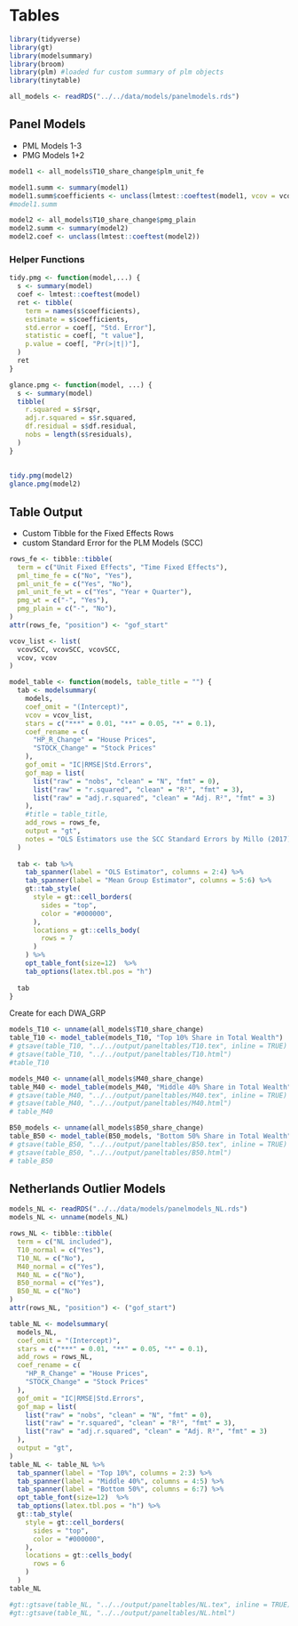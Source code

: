 # Tables

```r
library(tidyverse)
library(gt)
library(modelsummary)
library(broom)
library(plm) #loaded fur custom summary of plm objects
library(tinytable)
```

```r
all_models <- readRDS("../../data/models/panelmodels.rds")
```

## Panel Models

- PML Models 1-3
- PMG Models 1+2

```r
model1 <- all_models$T10_share_change$plm_unit_fe

model1.summ <- summary(model1)
model1.summ$coefficients <- unclass(lmtest::coeftest(model1, vcov = vcovSCC))
#model1.summ

model2 <- all_models$T10_share_change$pmg_plain
model2.summ <- summary(model2)
model2.coef <- unclass(lmtest::coeftest(model2))
```


### Helper Functions 

```r
tidy.pmg <- function(model,...) {
  s <- summary(model)
  coef <- lmtest::coeftest(model)
  ret <- tibble(
    term = names(s$coefficients),
    estimate = s$coefficients,
    std.error = coef[, "Std. Error"],
    statistic = coef[, "t value"],
    p.value = coef[, "Pr(>|t|)"],
  )
  ret
}

glance.pmg <- function(model, ...) {
  s <- summary(model)
  tibble(
    r.squared = s$rsqr,
    adj.r.squared = s$r.squared,
    df.residual = s$df.residual,
    nobs = length(s$residuals),
  )
}
  
  
tidy.pmg(model2)
glance.pmg(model2)
```


## Table Output

- Custom Tibble for the Fixed Effects Rows
- custom Standard Error for the PLM Models (SCC)

```r
rows_fe <- tibble::tibble(
  term = c("Unit Fixed Effects", "Time Fixed Effects"),
  pml_time_fe = c("No", "Yes"),
  pml_unit_fe = c("Yes", "No"),
  pml_unit_fe_wt = c("Yes", "Year + Quarter"),
  pmg_wt = c("-", "Yes"),
  pmg_plain = c("-", "No"),
)
attr(rows_fe, "position") <- "gof_start"

vcov_list <- list(
  vcovSCC, vcovSCC, vcovSCC,
  vcov, vcov
)
```


```r
model_table <- function(models, table_title = "") {
  tab <- modelsummary(
    models,
    coef_omit = "(Intercept)",
    vcov = vcov_list,
    stars = c("***" = 0.01, "**" = 0.05, "*" = 0.1),
    coef_rename = c(
      "HP_R_Change" = "House Prices",
      "STOCK_Change" = "Stock Prices"
    ),
    gof_omit = "IC|RMSE|Std.Errors",
    gof_map = list(
      list("raw" = "nobs", "clean" = "N", "fmt" = 0),
      list("raw" = "r.squared", "clean" = "R²", "fmt" = 3),
      list("raw" = "adj.r.squared", "clean" = "Adj. R²", "fmt" = 3)
    ),
    #title = table_title,
    add_rows = rows_fe,
    output = "gt",
    notes = "OLS Estimators use the SCC Standard Errors by Millo (2017)"
  )
  
  tab <- tab %>%
    tab_spanner(label = "OLS Estimator", columns = 2:4) %>%
    tab_spanner(label = "Mean Group Estimator", columns = 5:6) %>%
    gt::tab_style(
      style = gt::cell_borders(
        sides = "top",
        color = "#000000",
      ),
      locations = gt::cells_body(
        rows = 7
      )
    ) %>%
    opt_table_font(size=12)  %>%
    tab_options(latex.tbl.pos = "h")
  
  tab
}
```

Create for each DWA_GRP

```r
models_T10 <- unname(all_models$T10_share_change)
table_T10 <- model_table(models_T10, "Top 10% Share in Total Wealth")
# gtsave(table_T10, "../../output/paneltables/T10.tex", inline = TRUE)
# gtsave(table_T10, "../../output/paneltables/T10.html")
#table_T10
```

```r
models_M40 <- unname(all_models$M40_share_change)
table_M40 <- model_table(models_M40, "Middle 40% Share in Total Wealth")
# gtsave(table_M40, "../../output/paneltables/M40.tex", inline = TRUE)
# gtsave(table_M40, "../../output/paneltables/M40.html")
# table_M40
```

```r
B50_models <- unname(all_models$B50_share_change)
table_B50 <- model_table(B50_models, "Bottom 50% Share in Total Wealth")
# gtsave(table_B50, "../../output/paneltables/B50.tex", inline = TRUE)
# gtsave(table_B50, "../../output/paneltables/B50.html")
# table_B50
```

## Netherlands Outlier Models

```r
models_NL <- readRDS("../../data/models/panelmodels_NL.rds")
models_NL <- unname(models_NL)
```

```r
rows_NL <- tibble::tibble(
  term = c("NL included"),
  T10_normal = c("Yes"),
  T10_NL = c("No"),
  M40_normal = c("Yes"),
  M40_NL = c("No"),
  B50_normal = c("Yes"),
  B50_NL = c("No")
)
attr(rows_NL, "position") <- ("gof_start")
```


```r
table_NL <- modelsummary(
  models_NL,
  coef_omit = "(Intercept)",
  stars = c("***" = 0.01, "**" = 0.05, "*" = 0.1),
  add_rows = rows_NL,
  coef_rename = c(
    "HP_R_Change" = "House Prices",
    "STOCK_Change" = "Stock Prices"
  ),
  gof_omit = "IC|RMSE|Std.Errors",
  gof_map = list(
    list("raw" = "nobs", "clean" = "N", "fmt" = 0),
    list("raw" = "r.squared", "clean" = "R²", "fmt" = 3),
    list("raw" = "adj.r.squared", "clean" = "Adj. R²", "fmt" = 3)
  ),
  output = "gt",
) 
table_NL <- table_NL %>%
  tab_spanner(label = "Top 10%", columns = 2:3) %>%
  tab_spanner(label = "Middle 40%", columns = 4:5) %>%
  tab_spanner(label = "Bottom 50%", columns = 6:7) %>%
  opt_table_font(size=12)  %>%
  tab_options(latex.tbl.pos = "h") %>%
  gt::tab_style(
    style = gt::cell_borders(
      sides = "top",
      color = "#000000",
    ),
    locations = gt::cells_body(
      rows = 6
    )
  )
table_NL
```


```r
#gt::gtsave(table_NL, "../../output/paneltables/NL.tex", inline = TRUE)
#gt::gtsave(table_NL, "../../output/paneltables/NL.html")
```

